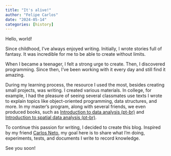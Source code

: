 ```yaml
---
title: "It's alive!"
author: "Felipe Carlos"
date: "2024-05-14"
categories: [history]
---
```


Hello, world!

Since childhood, I've always enjoyed writing. Initially, I wrote stories full of fantasy. It was incredible for me to be able to create without limits.

When I became a teenager, I felt a strong urge to create. Then, I discovered programming. Since then, I've been working with it every day and still find it amazing.

During my learning process, the resource I used the most, besides creating small projects, was writing. I created various materials. In college, for example, I had the pleasure of seeing several classmates use texts I wrote to explain topics like object-oriented programming, data structures, and more. In my master's program, along with several friends, we even produced books, such as [Introduction to data analysis (pt-br)](https://dataat.github.io/introducao-analise-de-dados/) and [Introduction to spatial data analysis (pt-br)](https://dataat.github.io/introducao-analise-de-dados-espaciais/introdu%C3%A7%C3%A3o.html).

To continue this passion for writing, I decided to create this blog. Inspired by my friend [Carlos Neto](https://carlosneto.dev/), my goal here is to share what I'm doing, experiments, tests, and documents I write to record knowledge.

See you soon!
